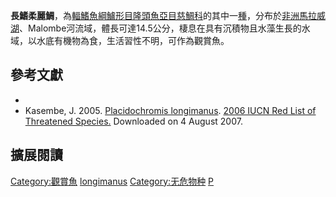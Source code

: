 {{Speciesbox
| name = 長鰭柔麗鯛
| status = NE
| status_system = IUCN3.1
| image = 
| image_width = 260px
| image_caption = 
| genus = Placidochromis
| species = longimanus
| authority = [[Trewavas|Trewavas]], 1935
| synonyms = *''Haplochromis longimanus''<br /><small>Trewavas, 1935</small>
*''Cyrtocara longimanus''<br /><small>Trewavas, 1935</small>
}}
'''長鰭柔麗鯛'''，為[[輻鰭魚綱|輻鰭魚綱]][[鱸形目|鱸形目]][[隆頭魚亞目|隆頭魚亞目]][[慈鯛科|慈鯛科]]的其中一[[種|種]]，分布於[[非洲|非洲]][[馬拉威湖|馬拉威湖]]、Malombe河流域，體長可達14.5公分，棲息在具有沉積物且水藻生長的水域，以水底有機物為食，生活習性不明，可作為觀賞魚。

== 參考文獻 ==
*{{FishBase_species|genus=Placidochromis|species=longimanus|year=2013|month=4}}
* Kasembe, J. 2005.  [http://www.iucnredlist.org/search/details.php/60984/all Placidochromis longimanus].   [http://www.iucnredlist.org 2006 IUCN Red List of Threatened Species. ] {{Wayback|url=http://www.iucnredlist.org/ |date=20180124171625 }}  Downloaded on 4 August 2007.

== 擴展閱讀 ==
{{refbegin}}
{{wikispecies-inline|Placidochromis longimanus|長鰭柔麗鯛}}
{{refend}}
{{Taxonbar|from=Q3317597}}

[[Category:觀賞魚|Category:觀賞魚]]
[[Category:柔麗鯛屬|longimanus]]
[[Category:无危物种|Category:无危物种]]
[[Category:1935年描述的魚類|P]]


{{鱸形目小作品}}